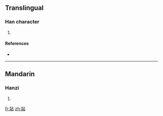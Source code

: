 ==Translingual==

===Han character===
{{Han char|rn=86|rad=火|as=09|sn=13|four=9186<sub>0</sub>|canj=火火卜口 (FFYR)}}

# {{defn|Han|sort=火09}}

====References====
* {{Han ref|kx=0676.160|dkj=19191|dj=1087.200|hdz=32219.100|uh=7154|ud=29012|bh=DE6C|bd=56940}}

----

==Mandarin==

===Hanzi===
{{cmn-hanzi|pin=[[tiàn]] ([[tian4]])|wg=t'ien<sup>4</sup>}}

# {{defn|Mandarin|sort=火09}}

[[fr:煔]]
[[zh:煔]]